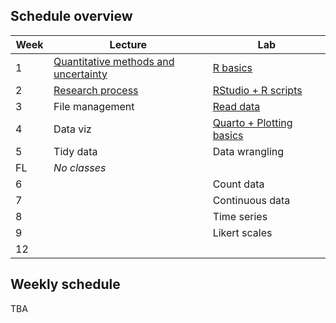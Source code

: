 ## Schedule overview

| Week | Lecture                                                        | Lab                                                    |
|--------|---------------------------------|-------------------------|
| 1    | [Quantitative methods and uncertainty](slides/lecture-w01.qmd) | [R basics](tutorials/tutorial-w01.qmd)                 |
| 2    | [Research process](slides/lecture-w02.qmd)                     | [RStudio + R scripts](tutorials/tutorial-w02.qmd)      |
| 3    | File management                                                | [Read data](tutorials/tutorial-w03.qmd)                |
| 4    | Data viz                                                       | [Quarto + Plotting basics](tutorials/tutorial-w04.qmd) |
| 5    | Tidy data                                                      | Data wrangling                                         |
| FL   | *No classes*                                                   |                                                        |
| 6    |                                                                | Count data                                             |
| 7    |                                                                | Continuous data                                        |
| 8    |                                                                | Time series                                            |
| 9    |                                                                | Likert scales                                          |
| 12   |                                                                |                                                        |

## Weekly schedule

TBA
